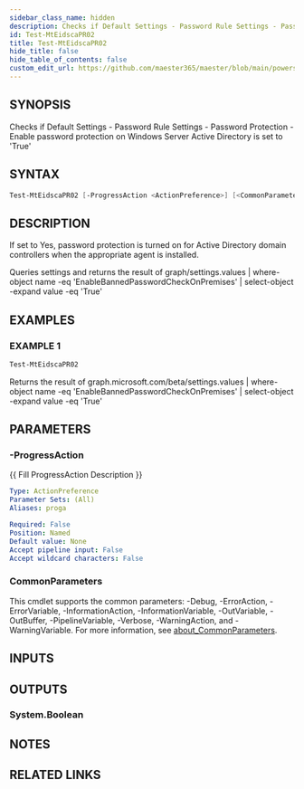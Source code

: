 ```yaml
---
sidebar_class_name: hidden
description: Checks if Default Settings - Password Rule Settings - Password Protection - Enable password protection on Windows Server Active Directory is set to 'True'
id: Test-MtEidscaPR02
title: Test-MtEidscaPR02
hide_title: false
hide_table_of_contents: false
custom_edit_url: https://github.com/maester365/maester/blob/main/powershell/public/Test-MtEidscaPR02.ps1
---
```


## SYNOPSIS

Checks if Default Settings - Password Rule Settings - Password Protection - Enable password protection on Windows Server Active Directory is set to 'True'

## SYNTAX

```powershell
Test-MtEidscaPR02 [-ProgressAction <ActionPreference>] [<CommonParameters>]
```

## DESCRIPTION

If set to Yes, password protection is turned on for Active Directory domain controllers when the appropriate agent is installed.

Queries settings
and returns the result of
 graph/settings.values | where-object name -eq 'EnableBannedPasswordCheckOnPremises' | select-object -expand value -eq 'True'

## EXAMPLES

### EXAMPLE 1

```powershell
Test-MtEidscaPR02
```

Returns the result of graph.microsoft.com/beta/settings.values | where-object name -eq 'EnableBannedPasswordCheckOnPremises' | select-object -expand value -eq 'True'

## PARAMETERS

### -ProgressAction

\{\{ Fill ProgressAction Description \}\}

```yaml
Type: ActionPreference
Parameter Sets: (All)
Aliases: proga

Required: False
Position: Named
Default value: None
Accept pipeline input: False
Accept wildcard characters: False
```

### CommonParameters

This cmdlet supports the common parameters: -Debug, -ErrorAction, -ErrorVariable, -InformationAction, -InformationVariable, -OutVariable, -OutBuffer, -PipelineVariable, -Verbose, -WarningAction, and -WarningVariable. For more information, see [about_CommonParameters](http://go.microsoft.com/fwlink/?LinkID=113216).

## INPUTS

## OUTPUTS

### System.Boolean

## NOTES

## RELATED LINKS
